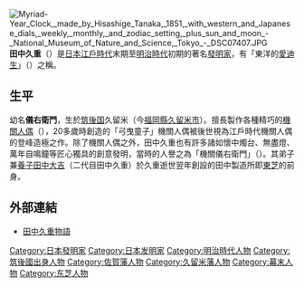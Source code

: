 {{Japanese|image=TanakaHisashige.jpg|japanese=田中 久重|kana=たなか ひさしげ|romaji=Tanaka Hisashige}}
[[File:Myriad-Year_Clock,_made_by_Hisashige_Tanaka,_1851,_with_western_and_Japanese_dials,_weekly,_monthly,_and_zodiac_setting,_plus_sun_and_moon_-_National_Museum_of_Nature_and_Science,_Tokyo_-_DSC07407.JPG|thumb]]
'''田中久重'''（{{bd|1799年|10月16日（[[寬政|寬政]]十一年[[九月十八日|九月十八日]]）|1881年|（[[明治|明治]]十四年）1月11日|T}}）是[[日本|日本]][[江戶時代|江戶時代]]末期至[[明治時代|明治時代]]初期的著名[[發明家|發明家]]，有「東洋的[[愛迪生|愛迪生]]」（{{lang|ja|東洋のエジソン}}）之稱。

==生平==
幼名'''儀右衛門'''，生於[[筑後国|筑後国]]久留米（今[[福岡縣|福岡縣]][[久留米市|久留米市]]）。擅長製作各種精巧的[[機關人偶|機關人偶]]（{{lang|ja|からくり人形}}），20多歲時創造的「弓曳童子」機關人偶被後世視為江戶時代機關人偶的登峰造極之作。除了機關人偶之外，田中久重也有許多諸如懷中燭台、無盡燈、萬年自鳴鐘等匠心獨具的創意發明，當時的人譽之為「機關儀右衛門」（{{lang|ja|からくり儀右衛門}}）。其弟子兼[[養子|養子]][[田中大吉|田中大吉]]（二代目田中久重）於久重逝世翌年創設的田中製造所即[[東芝|東芝]]的前身。

==外部連結==
* [https://web.archive.org/web/20121018061627/http://kagakukan.toshiba.co.jp/manabu/history/spirit/roots/hisashige/index_j.html 田中久重物語]{{ja}}

{{japan-bio-stub}}
{{Authority control}}
{{DEFAULTSORT:Tanaka Hisashige}}
[[Category:日本發明家|Category:日本發明家]]
[[Category:日本发明家|Category:日本发明家]]
[[Category:明治時代人物|Category:明治時代人物]]
[[Category:筑後國出身人物|Category:筑後國出身人物]]
[[Category:佐賀藩人物|Category:佐賀藩人物]]
[[Category:久留米藩人物|Category:久留米藩人物]]
[[Category:幕末人物|Category:幕末人物]]
[[Category:东芝人物|Category:东芝人物]]